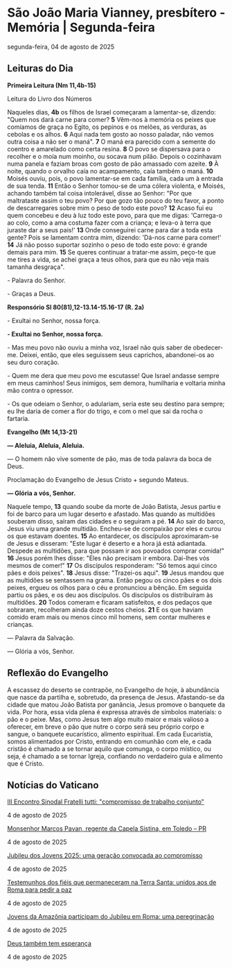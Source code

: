 
# São João Maria Vianney, presbítero - Memória | Segunda-feira

segunda-feira, 04 de agosto de 2025

## Leituras do Dia

**Primeira Leitura (Nm 11,4b-15)** 

Leitura do Livro dos Números

Naqueles dias, **4b** os filhos de Israel começaram a lamentar-se, dizendo: "Quem nos dará carne para comer? **5** Vêm-nos à memória os peixes que comíamos de graça no Egito, os pepinos e os melões, as verduras, as cebolas e os alhos. **6** Aqui nada tem gosto ao nosso paladar, não vemos outra coisa a não ser o maná". **7** O maná era parecido com a semente do coentro e amarelado como certa resina. **8** O povo se dispersava para o recolher e o moía num moinho, ou socava num pilão. Depois o cozinhavam numa panela e faziam broas com gosto de pão amassado com azeite. **9** À noite, quando o orvalho caía no acampamento, caía também o maná. **10** Moisés ouviu, pois, o povo lamentar-se em cada família, cada um à entrada de sua tenda. **11** Então o Senhor tomou-se de uma cólera violenta, e Moisés, achando também tal coisa intolerável, disse ao Senhor: "Por que maltrataste assim o teu povo? Por que gozo tão pouco do teu favor, a ponto de descarregares sobre mim o peso de todo este povo? **12** Acaso fui eu quem concebeu e deu à luz todo este povo, para que me digas: 'Carrega-o ao colo, como a ama costuma fazer com a criança; e leva-o à terra que juraste dar a seus pais!' **13** Onde conseguirei carne para dar a toda esta gente? Pois se lamentam contra mim, dizendo: 'Dá-nos carne para comer!' **14** Já não posso suportar sozinho o peso de todo este povo: é grande demais para mim. **15** Se queres continuar a tratar-me assim, peço-te que me tires a vida, se achei graça a teus olhos, para que eu não veja mais tamanha desgraça".

\- Palavra do Senhor.

\- Graças a Deus.

**Responsório Sl 80(81),12-13.14-15.16-17 (R. 2a)**

\- Exultai no Senhor, nossa força.

 **\- Exultai no Senhor, nossa força.** 

\- Mas meu povo não ouviu a minha voz, Israel não quis saber de obedecer-me. Deixei, então, que eles seguissem seus caprichos, abandonei-os ao seu duro coração. 

\- Quem me dera que meu povo me escutasse! Que Israel andasse sempre em meus caminhos! Seus inimigos, sem demora, humilharia e voltaria minha mão contra o opressor. 

\- Os que odeiam o Senhor, o adulariam, seria este seu destino para sempre; eu lhe daria de comer a flor do trigo, e com o mel que sai da rocha o fartaria. 

**Evangelho (Mt 14,13-21)**

 **— Aleluia, Aleluia, Aleluia.** 

— O homem não vive somente de pão, mas de toda palavra da boca de Deus.

Proclamação do Evangelho de Jesus Cristo + segundo Mateus.

**— Glória a vós, Senhor.** 

Naquele tempo, **13** quando soube da morte de João Batista, Jesus partiu e foi de barco para um lugar deserto e afastado. Mas quando as multidões souberam disso, saíram das cidades e o seguiram a pé. **14** Ao sair do barco, Jesus viu uma grande multidão. Encheu-se de compaixão por eles e curou os que estavam doentes. **15** Ao entardecer, os discípulos aproximaram-se de Jesus e disseram: "Este lugar é deserto e a hora já está adiantada. Despede as multidões, para que possam ir aos povoados comprar comida!" **16** Jesus porém lhes disse: "Eles não precisam ir embora. Dai-lhes vós mesmos de comer!" **17** Os discípulos responderam: "Só temos aqui cinco pães e dois peixes". **18** Jesus disse: "Trazei-os aqui". **19** Jesus mandou que as multidões se sentassem na grama. Então pegou os cinco pães e os dois peixes, ergueu os olhos para o céu e pronunciou a bênção. Em seguida partiu os pães, e os deu aos discípulos. Os discípulos os distribuíram às multidões. **20** Todos comeram e ficaram satisfeitos, e dos pedaços que sobraram, recolheram ainda doze cestos cheios. **21** E os que haviam comido eram mais ou menos cinco mil homens, sem contar mulheres e crianças.

 — Palavra da Salvação.

 — Glória a vós, Senhor.

## Reflexão do Evangelho

 A escassez do deserto se contrapõe, no Evangelho de hoje, à abundância que nasce da partilha e, sobretudo, da presença de Jesus. Afastando-se da cidade que matou João Batista por ganância, Jesus promove o banquete da vida. Por hora, essa vida plena é expressa através de símbolos materiais: o pão e o peixe. Mas, como Jesus tem algo muito maior e mais valioso a oferecer, em breve o pão que nutre o corpo será seu próprio corpo e sangue, o banquete eucarístico, alimento espiritual. Em cada Eucaristia, somos alimentados por Cristo, entrando em comunhão com ele, e cada cristão é chamado a se tornar aquilo que comunga, o corpo místico, ou seja, é chamado a se tornar Igreja, confiando no verdadeiro guia e alimento que é Cristo.

## Notícias do Vaticano

[III Encontro Sinodal Fratelli tutti: "compromisso de trabalho conjunto"](https://www.vaticannews.va/pt/igreja/news/2025-08/iii-encontro-sinodal-fratelli-tutti-compromisso-trabalho.html) 

4 de agosto de 2025

[Monsenhor Marcos Pavan, regente da Capela Sistina, em Toledo – PR](https://www.vaticannews.va/pt/igreja/news/2025-08/monsenhor-marcos-pavan-regente-capela-sistina-toledo.html) 

4 de agosto de 2025

[Jubileu dos Jovens 2025: uma geração convocada ao compromisso](https://www.vaticannews.va/pt/igreja/news/2025-08/jubileu-jovens-2025-geracao-convocada-compromisso.html) 

4 de agosto de 2025

[Testemunhos dos fiéis que permaneceram na Terra Santa: unidos aos de Roma para pedir a paz](https://www.vaticannews.va/pt/vaticano/news/2025-08/jubileu-jovens-oriente-medio-paz-nazare-libano.html) 

4 de agosto de 2025

[Jovens da Amazônia participam do Jubileu em Roma: uma peregrinação](https://www.vaticannews.va/pt/vaticano/news/2025-08/jovens-amazonia-participam-jubileu-roma-experiencia.html) 

4 de agosto de 2025

[Deus também tem esperança](https://www.vaticannews.va/pt/vaticano/news/2025-08/deus-tambem-tem-esperanca-raniero-cantalamessa-pe-gerson-schmidt.html) 

4 de agosto de 2025
